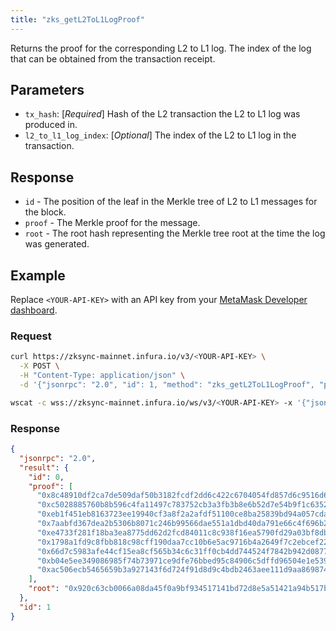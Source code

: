 ```yaml
---
title: "zks_getL2ToL1LogProof"
---
```



Returns the proof for the corresponding L2 to L1 log. The index of the log that can be obtained
from the transaction receipt.

## Parameters

- `tx_hash`: [_Required_] Hash of the L2 transaction the L2 to L1 log was produced in.
- `l2_to_l1_log_index`: [_Optional_] The index of the L2 to L1 log in the transaction.


## Response

- `id` - The position of the leaf in the Merkle tree of L2 to L1 messages for the block.
- `proof` - The Merkle proof for the message.
- `root` - The root hash representing the Merkle tree root at the time the log was generated.

## Example

Replace `<YOUR-API-KEY>` with an API key from your [MetaMask Developer dashboard](https://developer.metamask.io/).

### Request

<Tabs>
  <TabItem value="curl">

  ```bash
  curl https://zksync-mainnet.infura.io/v3/<YOUR-API-KEY> \
    -X POST \
    -H "Content-Type: application/json" \
    -d '{"jsonrpc": "2.0", "id": 1, "method": "zks_getL2ToL1LogProof", "params": ["0x2a1c6c74b184965c0cb015aae9ea134fd96215d2e4f4979cfec12563295f610e"]}'
  ```

  </TabItem>
  <TabItem value="WSS">

```bash
wscat -c wss://zksync-mainnet.infura.io/ws/v3/<YOUR-API-KEY> -x '{"jsonrpc": "2.0", "id": 1, "method": "zks_getL2ToL1LogProof", "params": ["0x2a1c6c74b184965c0cb015aae9ea134fd96215d2e4f4979cfec12563295f610e"]}'
```

  </TabItem>
</Tabs>

### Response

<Tabs>
  <TabItem value="JSON">

  ```json
  {
    "jsonrpc": "2.0",
    "result": {
      "id": 0,
      "proof": [
        "0x8c48910df2ca7de509daf50b3182fcdf2dd6c422c6704054fd857d6c9516d6fc",
        "0xc5028885760b8b596c4fa11497c783752cb3a3fb3b8e6b52d7e54b9f1c63521e",
        "0xeb1f451eb8163723ee19940cf3a8f2a2afdf51100ce8ba25839bd94a057cda16",
        "0x7aabfd367dea2b5306b8071c246b99566dae551a1dbd40da791e66c4f696b236",
        "0xe4733f281f18ba3ea8775dd62d2fcd84011c8c938f16ea5790fd29a03bf8db89",
        "0x1798a1fd9c8fbb818c98cff190daa7cc10b6e5ac9716b4a2649f7c2ebcef2272",
        "0x66d7c5983afe44cf15ea8cf565b34c6c31ff0cb4dd744524f7842b942d08770d",
        "0xb04e5ee349086985f74b73971ce9dfe76bbed95c84906c5dffd96504e1e5396c",
        "0xac506ecb5465659b3a927143f6d724f91d8d9c4bdb2463aee111d9aa869874db"
      ],
      "root": "0x920c63cb0066a08da45f0a9bf934517141bd72d8e5a51421a94b517bf49a0d39"
    },
    "id": 1
  }
  ```

  </TabItem>
</Tabs>